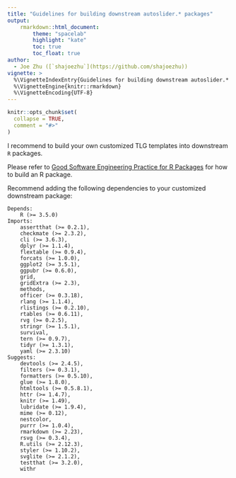 ```yaml
---
title: "Guidelines for building downstream autoslider.* packages"
output:
    rmarkdown::html_document:
        theme: "spacelab"
        highlight: "kate"
        toc: true
        toc_float: true
author:
  - Joe Zhu ([`shajoezhu`](https://github.com/shajoezhu))
vignette: >
  %\VignetteIndexEntry{Guidelines for building downstream autoslider.* packages}
  %\VignetteEngine{knitr::rmarkdown}
  %\VignetteEncoding{UTF-8}
---
```


```r
knitr::opts_chunk$set(
  collapse = TRUE,
  comment = "#>"
)
```

I recommend to build your own customized TLG templates into downstream `R` packages. 

Please refer to [Good Software Engineering Practice for R Packages](https://pharmarug.github.io/pharmasug2024-r-workshop/) for how to build an R package. 

Recommend adding the following dependencies to your customized downstream package:

```
Depends:
    R (>= 3.5.0)
Imports:
    assertthat (>= 0.2.1),
    checkmate (>= 2.3.2),
    cli (>= 3.6.3),
    dplyr (>= 1.1.4),
    flextable (>= 0.9.4),
    forcats (>= 1.0.0),
    ggplot2 (>= 3.5.1),
    ggpubr (>= 0.6.0),
    grid,
    gridExtra (>= 2.3),
    methods,
    officer (>= 0.3.18),
    rlang (>= 1.1.4),
    rlistings (>= 0.2.10),
    rtables (>= 0.6.11),
    rvg (>= 0.2.5),
    stringr (>= 1.5.1),
    survival,
    tern (>= 0.9.7),
    tidyr (>= 1.3.1),
    yaml (>= 2.3.10)
Suggests:
    devtools (>= 2.4.5),
    filters (>= 0.3.1),
    formatters (>= 0.5.10),
    glue (>= 1.8.0),
    htmltools (>= 0.5.8.1),
    httr (>= 1.4.7),
    knitr (>= 1.49),
    lubridate (>= 1.9.4),
    mime (>= 0.12),
    nestcolor,
    purrr (>= 1.0.4),
    rmarkdown (>= 2.23),
    rsvg (>= 0.3.4),
    R.utils (>= 2.12.3),
    styler (>= 1.10.2),
    svglite (>= 2.1.2),
    testthat (>= 3.2.0),
    withr
```
